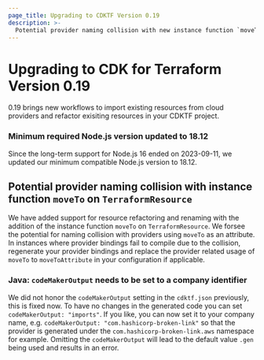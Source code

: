 ```yaml
---
page_title: Upgrading to CDKTF Version 0.19
description: >-
  Potential provider naming collision with new instance function `moveTo`
---
```


# Upgrading to CDK for Terraform Version 0.19

0.19 brings new workflows to import existing resources from cloud providers and refactor exisiting resources in your CDKTF project.

### Minimum required Node.js version updated to 18.12

Since the long-term support for Node.js 16 ended on 2023-09-11, we updated our minimum compatible Node.js version to 18.12.

## Potential provider naming collision with instance function `moveTo` on `TerraformResource`

We have added support for resource refactoring and renaming with the addition of the instance function `moveTo` on `TerraformResource`. We forsee the potential for naming collision with providers using `moveTo` as an attribute. In instances where provider bindings fail to compile due to the collision, regenerate your provider bindings and replace the provider related usage of `moveTo` to `moveToAttribute` in your configuration if applicable.

### Java: `codeMakerOutput` needs to be set to a company identifier

We did not honor the `codeMakerOutput` setting in the `cdktf.json` previously, this is fixed now.
To have no changes in the generated code you can set `codeMakerOutput: "imports"`.
If you like, you can now set it to your company name, e.g. `codeMakerOutput: "com.hashicorp-broken-link"` so that the provider is generated under the `com.hashicorp-broken-link.aws` namespace for example. Omitting the `codeMakerOutput` will lead to the default value `.gen` being used and results in an error.
